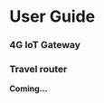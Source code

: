 
# User Guide

### 4G IoT Gateway

<div className="row">
  <DeviceLink
    model="D1"
    href="user/D1"
    imgurl="/img/D1.png" />
</div>

### Travel router

**Coming...**
